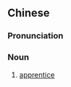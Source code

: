 {{also|学徒工}}
==Chinese==
{{zh-forms|s=学徒工|type=21}}

===Pronunciation===
{{zh-pron
|m=xuétúgōng
|cat=n
}}

===Noun===
{{zh-noun}}

# [[apprentice]]